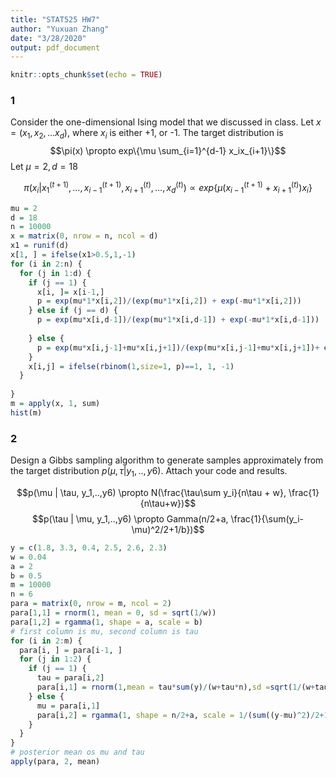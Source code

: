 ```yaml
---
title: "STAT525 HW7"
author: "Yuxuan Zhang"
date: "3/28/2020"
output: pdf_document
---
```


```r
knitr::opts_chunk$set(echo = TRUE)
```

### 1
Consider the one-dimensional Ising model that we discussed in class. Let $x=(x_1, x_2, ... x_d)$, where $x_i$ is either +1, or -1. The target distribution is 
$$\pi(x) \propto exp\{\mu \sum_{i=1}^{d-1} x_ix_{i+1}\}$$
Let $\mu=2, d=18$

$$\pi(x_i|x_1^{(t+1)},...,x_{i-1}^{(t+1)},x_{i+1}^{(t)},...,x_{d}^{(t)})\propto exp\{\mu(x_{i-1}^{(t+1)}+x_{i+1}^{(t)})x_i\}$$ 
```r
mu = 2 
d = 18
n = 10000
x = matrix(0, nrow = n, ncol = d)
x1 = runif(d)
x[1, ] = ifelse(x1>0.5,1,-1)
for (i in 2:n) {
  for (j in 1:d) {
    if (j == 1) {
      x[i, ]= x[i-1,]
      p = exp(mu*1*x[i,2])/(exp(mu*1*x[i,2]) + exp(-mu*1*x[i,2]))
    } else if (j == d) {
      p = exp(mu*x[i,d-1])/(exp(mu*1*x[i,d-1]) + exp(-mu*1*x[i,d-1]))
     
    } else {
      p = exp(mu*x[i,j-1]+mu*x[i,j+1])/(exp(mu*x[i,j-1]+mu*x[i,j+1])+ exp(-mu*x[i,j-1]-mu*x[i,j+1]))
    }
    x[i,j] = ifelse(rbinom(1,size=1, p)==1, 1, -1)
  }
  
}
m = apply(x, 1, sum)
hist(m)
```


### 2
Design a Gibbs sampling algorithm to generate samples approximately from the target distribution $p(\mu, \tau | y_1,..,y6)$. Attach your code and results.

$$p(\mu | \tau, y_1,..,y6) \propto N(\frac{\tau\sum y_i}{n\tau + w}, \frac{1}{n\tau+w})$$
$$p(\tau | \mu, y_1,..,y6) \propto Gamma(n/2+a, \frac{1}{\sum(y_i-\mu)^2/2+1/b})$$

```r
y = c(1.8, 3.3, 0.4, 2.5, 2.6, 2.3)
w = 0.04
a = 2
b = 0.5
m = 10000
n = 6
para = matrix(0, nrow = m, ncol = 2)
para[1,1] = rnorm(1, mean = 0, sd = sqrt(1/w))
para[1,2] = rgamma(1, shape = a, scale = b)
# first column is mu, second column is tau
for (i in 2:m) {
  para[i, ] = para[i-1, ]
  for (j in 1:2) {
    if (j == 1) {
      tau = para[i,2]
      para[i,1] = rnorm(1,mean = tau*sum(y)/(w+tau*n),sd =sqrt(1/(w+tau*n)))
    } else {
      mu = para[i,1]
      para[i,2] = rgamma(1, shape = n/2+a, scale = 1/(sum((y-mu)^2)/2+1/b))
    }
  }
}
# posterior mean os mu and tau
apply(para, 2, mean)
```